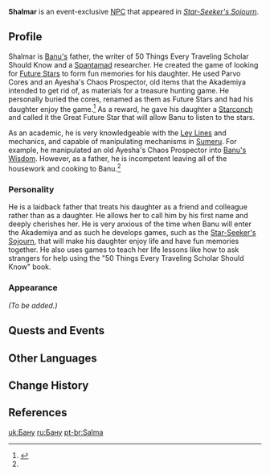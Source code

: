 {{Character Infobox
|type             = Event NPC
|image            = NPC Shalmar.png
|region           = Sumeru
|child            = Banu
|affiliation      = Spantamad
}}
'''Shalmar''' is an event-exclusive [[NPC]] that appeared in ''[[Star-Seeker's Sojourn]]''.
<!--
==Location==
{{subst:#tag:gallery|
NPC Location {{subst:PAGENAME}}.png{{subst:!}}{{subst:PAGENAME}}'s location
NPC Location {{subst:PAGENAME}} Context.png{{subst:!}}Additional context
|captionalign=center
}}
-->
==Profile==
<!--Detailed story/lore information goes here.-->
Shalmar is [[Banu|Banu's]] father, the writer of  50 Things Every Traveling Scholar Should Know and a [[Spantamad]] researcher. He created the game of looking for [[Future Star|Future Stars]] to form fun memories for his daughter.  He used Parvo Cores and an Ayesha's Chaos Prospector, old items that the Akademiya intended to get rid of, as materials for a treasure hunting game. He personally buried the cores, renamed as them as Future Stars and had his daughter enjoy the  game.<ref name=":0">{{Ref/NPC|Banu}}</ref> As a reward, he gave his daughter a [[Starconch]] and called it the Great Future Star that will allow Banu to listen to the stars.

As an academic, he is very knowledgeable with the [[Ley Line|Ley Lines]] and mechanics, and capable of manipulating mechanisms in [[Sumeru]]. For example, he manipulated an old Ayesha's Chaos Prospector into [[Banu's Wisdom]]. However, as a father, he is incompetent leaving all of the housework and cooking to Banu.<ref name=":0" />

===Personality===
He is a laidback father that treats his daughter as a friend and colleague rather than as a daughter. He allows her to call him by his first name and deeply cherishes her. He is very anxious of the time when Banu will enter the Akademiya and as such he develops games, such as the [[Star-Seeker's Sojourn]], that will make his daughter enjoy life and have fun memories together. He also uses games to teach her life lessons like how to ask strangers for help using the "50 Things Every Traveling Scholar Should Know" book.

===Appearance===
<!--Keep appearance section short and concise. Limit to 2 paragraphs with 3-4 sentences each.-->
''(To be added.)''

==Quests and Events==
{{Quests and Events}}
<!--
==Trivia==
* -->
==Other Languages==
{{Other Languages
|default_hidden = 1
|en      = Shalmar
|zhs     = 沙尔玛
|zhs_rm  = Shā'ěrmǎ
|zht     = 沙爾瑪
|zht_rm  = Shā'ěrmǎ
|ja      = シャルマ
|ja_rm   = Sharuma
|ko      = 살마
|ko_rm   = Salma
|es      = Shalma
|fr      = Shalma
|ru      = Шарма
|th      = Salma
|vi      = Salma
|de      = Salma
|id      = Salma
|pt      = Salma
|it      = Shalmar
|tr      = Shalmar
}}

==Change History==
{{Change History|3.1}}

==References==
{{Reflist}}

[[uk:Бану]]
[[ru:Бану]]
[[pt-br:Salma]]